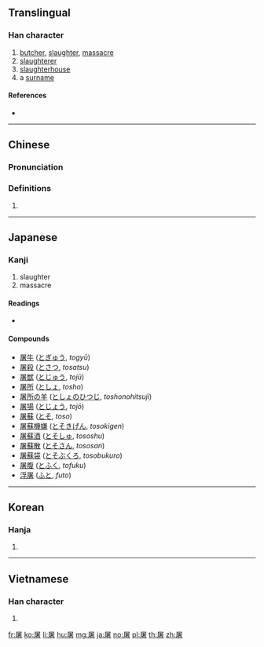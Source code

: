==Translingual==

===Han character===
{{Han char|rn=44|rad=尸|as=09|sn=12|four=77264|canj=SJKA|ids=⿸尸者}}

# [[butcher]], [[slaughter]], [[massacre]]
# [[slaughterer]]
# [[slaughterhouse]]
# a [[surname]]

====References====
* {{Han ref|kx=0303.120|dkj=07761|dj=0600.300|hdz=20976.150|uh=5C60|ud=23648|bh=B14F|bd=45391}}

----

==Chinese==
{{zh-forms}}

===Pronunciation===
{{zh-pron
|m=tú
|c=tou4,ceoi4
|h=pfs=
|md=
|mn=
|w=
|mc=y
|oc=y
|cat=
}}

===Definitions===
{{zh-hanzi}}

# {{rfdef|lang=zh}}

----

==Japanese==

===Kanji===
{{ja-kanji|grade=|rs=尸09}}

# slaughter
# massacre

====Readings====
* {{ja-readings|kanon=[[と]] (to)|on=[[ちょ]] (cho)|goon=[[ど]] (do), [[ず]] (zu)|kun=[[ほふる]] (hofuru)}}

====Compounds====
{{der-top|Compounds}}
* [[屠牛]] ([[とぎゅう]], ''togyū'')
* [[屠殺]] ([[とさつ]], ''tosatsu'')
* [[屠獣]] ([[とじゅう]], ''tojū'')
* [[屠所]] ([[としょ]], ''tosho'')
* [[屠所の羊]] ([[としょのひつじ]], ''toshonohitsuji'')
* [[屠場]] ([[とじょう]], ''tojō'')
* [[屠蘇]] ([[とそ]], ''toso'')
* [[屠蘇機嫌]] ([[とそきげん]], ''tosokigen'')
* [[屠蘇酒]] ([[とそしゅ]], ''tososhu'')
* [[屠蘇散]] ([[とそさん]], ''tososan'')
* [[屠蘇袋]] ([[とそぶくろ]], ''tosobukuro'')
* [[屠腹]] ([[とふく]], ''tofuku'')
* [[浮屠]] ([[ふと]], ''futo'')
{{der-bottom}}

----

==Korean==

===Hanja===
{{ko-hanja|hangeul=[[도]], [[저]]|rv=do, jeo|mr=to, chŏ}}

# {{defn|lang=ko|sort=尸09}}

----

==Vietnamese==

===Han character===
{{vi-hantu|[[đồ]]|rs=尸09}}

# {{defn|lang=vi|sort=尸09}}

[[fr:屠]]
[[ko:屠]]
[[li:屠]]
[[hu:屠]]
[[mg:屠]]
[[ja:屠]]
[[no:屠]]
[[pl:屠]]
[[th:屠]]
[[zh:屠]]